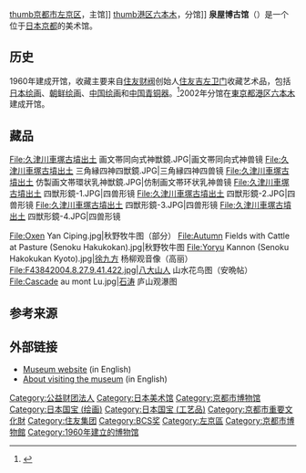 {{coord|35.0176|N|135.7929|E|display=title|region:JP-26_type:landmark}}
[[image:SenokuHakkoKan.jpg|thumb]][[京都市|京都市]][[左京区|左京区]]，主馆]]
[[image:Sen-oku_Hakuko_Kan_(Tokyo_branch).jpg|thumb]][[港区_(东京都)|港区]][[六本木|六本木]]，分馆]]
'''泉屋博古馆'''（{{lang-en|Sen-oku Hakuko Kan}}）是一个位于[[日本|日本]][[京都|京都]]的美术馆。

==历史==
1960年建成开馆，收藏主要来自[[住友财阀|住友财阀]]创始人[[住友吉左卫门|住友吉左卫门]]收藏艺术品，包括[[膠彩畫|日本绘画]]、[[朝鲜绘画|朝鲜绘画]]、[[中国绘画|中国绘画]]和[[中国青铜器|中国青铜器]]。<ref>{{cite journal|jstor=3249911|title=Realizing the Buddha's "Dharma" Body during the Mofa Period: A Study of Liao Buddhist Relic Deposits|first=Hsueh-Man|last=Shen|date=1 January 2001|journal=Artibus Asiae|volume=61|issue=2|pages=263–303|doi=10.2307/3249911}}</ref>2002年分馆在[[東京都|東京都]][[港区_(东京都)|港区]][[六本木|六本木]]建成开馆。

==藏品==
<gallery>
File:久津川車塚古墳出土 画文帯同向式神獣鏡.JPG|画文帯同向式神兽镜
File:久津川車塚古墳出土 三角縁四神四獣鏡.JPG|三角縁四神四兽镜
File:久津川車塚古墳出土 仿製画文帯環状乳神獣鏡.JPG|仿制画文帯环状乳神兽镜
File:久津川車塚古墳出土 四獣形鏡-1.JPG|四兽形镜
File:久津川車塚古墳出土 四獣形鏡-2.JPG|四兽形镜
File:久津川車塚古墳出土 四獣形鏡-3.JPG|四兽形镜
File:久津川車塚古墳出土 四獣形鏡-4.JPG|四兽形镜
</gallery>
<gallery>
File:Oxen Yan Ciping.jpg|秋野牧牛图（部分）
File:Autumn Fields with Cattle at Pasture (Senoku Hakukokan).jpg|秋野牧牛图
File:Yoryu Kannon (Senoku Hakokukan Kyoto).jpg|[[徐九方|徐九方]] 杨柳观音像（高丽）
File:F43842004.8.27.9.41.422.jpg|[[八大山人|八大山人]] 山水花鸟图（安晩帖）
File:Cascade au mont Lu.jpg|[[石涛|石涛]] 庐山观瀑图
</gallery>

==参考来源==
{{Reflist}}

==外部链接==
* [http://www.sen-oku.or.jp/english/ Museum website] {{Wayback|url=http://www.sen-oku.or.jp/english/ |date=20161031064803 }} (in English)
* [https://web.archive.org/web/20080320234557/http://www.pref.kyoto.jp/visitkyoto/en/theme/sites/museums/sen_oku/ About visiting the museum] (in English)

{{Authority control}}
[[Category:公益财团法人|Category:公益财团法人]]
[[Category:日本美术馆|Category:日本美术馆]]
[[Category:京都市博物馆|Category:京都市博物馆]]
[[Category:日本国宝_(绘画)|Category:日本国宝 (绘画)]]
[[Category:日本国宝_(工艺品)|Category:日本国宝 (工艺品)]]
[[Category:京都市重要文化財|Category:京都市重要文化財]]
[[Category:住友集团|Category:住友集团]]
[[Category:BCS奖|Category:BCS奖]]
[[Category:左京區|Category:左京區]]
[[Category:京都市博物館|Category:京都市博物館]]
[[Category:1960年建立的博物馆|Category:1960年建立的博物馆]]